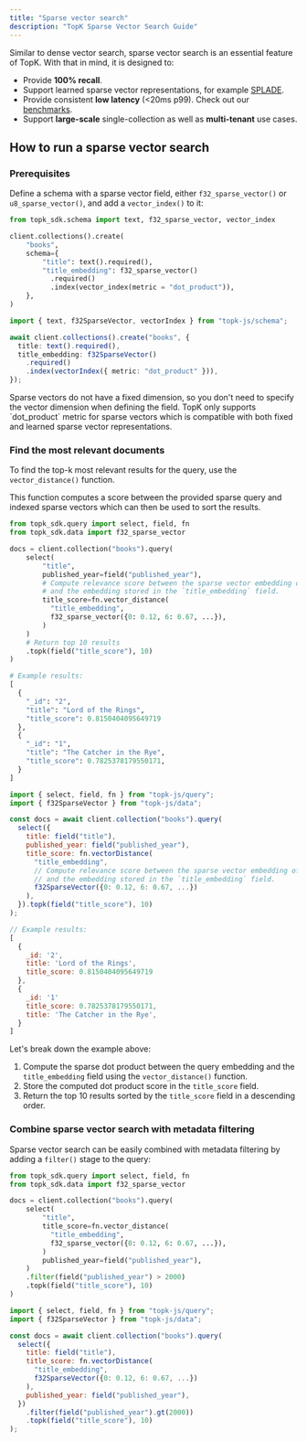```yaml
---
title: "Sparse vector search"
description: "TopK Sparse Vector Search Guide"
---
```


Similar to dense vector search, sparse vector search is an essential feature of TopK. With that in mind, it is designed to:

- Provide **100% recall**.
- Support learned sparse vector representations, for example [SPLADE](https://github.com/naver/splade).
- Provide consistent **low latency** (\<20ms p99). Check out our [benchmarks](https://www.topk.io/benchmarks).
- Support **large-scale** single-collection as well as **multi-tenant** use cases.

## How to run a sparse vector search

### Prerequisites

Define a schema with a sparse vector field, either `f32_sparse_vector()` or `u8_sparse_vector()`, and add a `vector_index()` to it:

<CodeGroup>

```python Python
from topk_sdk.schema import text, f32_sparse_vector, vector_index

client.collections().create(
    "books",
    schema={
        "title": text().required(),
        "title_embedding": f32_sparse_vector()
          .required()
          .index(vector_index(metric = "dot_product")),
    },
)
```


```typescript Javascript
import { text, f32SparseVector, vectorIndex } from "topk-js/schema";

await client.collections().create("books", {
  title: text().required(),
  title_embedding: f32SparseVector()
    .required()
    .index(vectorIndex({ metric: "dot_product" })),
});
```

</CodeGroup>

<Note>
  Sparse vectors do not have a fixed dimension, so you don't need to specify the vector dimension when defining the field.
</Note>

<Warning>
  TopK only supports `dot_product` metric for sparse vectors which is compatible with both fixed and learned sparse
  vector representations.
</Warning>

### Find the most relevant documents

To find the top-k most relevant results for the query, use the `vector_distance()` function.

This function computes a score between the provided sparse query and indexed sparse vectors which
can then be used to sort the results.

<CodeGroup>

```python Python
from topk_sdk.query import select, field, fn
from topk_sdk.data import f32_sparse_vector

docs = client.collection("books").query(
    select(
        "title",
        published_year=field("published_year"),
        # Compute relevance score between the sparse vector embedding of the string "epic fantasy adventure"
        # and the embedding stored in the `title_embedding` field.
        title_score=fn.vector_distance(
          "title_embedding",
          f32_sparse_vector({0: 0.12, 6: 0.67, ...}),
        )
    )
    # Return top 10 results
    .topk(field("title_score"), 10)
)

# Example results:
[
  {
    "_id": "2",
    "title": "Lord of the Rings",
    "title_score": 0.8150404095649719
  },
  {
    "_id": "1",
    "title": "The Catcher in the Rye",
    "title_score": 0.7825378179550171,
  }
]
```


```js Javascript
import { select, field, fn } from "topk-js/query";
import { f32SparseVector } from "topk-js/data";

const docs = await client.collection("books").query(
  select({
    title: field("title"),
    published_year: field("published_year"),
    title_score: fn.vectorDistance(
      "title_embedding",
      // Compute relevance score between the sparse vector embedding of the string "epic fantasy adventure"
      // and the embedding stored in the `title_embedding` field.
      f32SparseVector({0: 0.12, 6: 0.67, ...})
    ),
  }).topk(field("title_score"), 10)
);

// Example results:
[
  {
    _id: '2',
    title: 'Lord of the Rings',
    title_score: 0.8150404095649719
  },
  {
    _id: '1'
    title_score: 0.7825378179550171,
    title: 'The Catcher in the Rye',
  }
]
```

</CodeGroup>

Let's break down the example above:

1. Compute the sparse dot product between the query embedding and the `title_embedding` field using the `vector_distance()` function.
2. Store the computed dot product score in the `title_score` field.
3. Return the top 10 results sorted by the `title_score` field in a descending order.

### Combine sparse vector search with metadata filtering

Sparse vector search can be easily combined with metadata filtering by adding a `filter()` stage to the query:

<CodeGroup>

```python Python
from topk_sdk.query import select, field, fn
from topk_sdk.data import f32_sparse_vector

docs = client.collection("books").query(
    select(
        "title",
        title_score=fn.vector_distance(
          "title_embedding",
          f32_sparse_vector({0: 0.12, 6: 0.67, ...}),
        )
        published_year=field("published_year"),
    )
    .filter(field("published_year") > 2000)
    .topk(field("title_score"), 10)
)
```


```js Javascript
import { select, field, fn } from "topk-js/query";
import { f32SparseVector } from "topk-js/data";

const docs = await client.collection("books").query(
  select({
    title: field("title"),
    title_score: fn.vectorDistance(
      "title_embedding",
      f32SparseVector({0: 0.12, 6: 0.67, ...})
    ),
    published_year: field("published_year"),
  })
    .filter(field("published_year").gt(2000))
    .topk(field("title_score"), 10)
);
```

</CodeGroup>